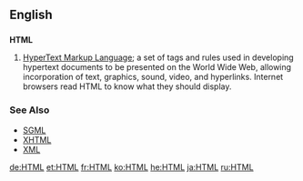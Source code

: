==English==

==={{Initialism}}===
'''HTML'''
# [[w:HTML|HyperText Markup Language]]; a set of tags and rules used in developing hypertext documents to be presented on the World Wide Web, allowing incorporation of text, graphics, sound, video, and hyperlinks. Internet browsers read HTML to know what they should display.

=== See Also ===
*[[SGML]]
*[[XHTML]]
*[[XML]]

[[de:HTML]]
[[et:HTML]]
[[fr:HTML]]
[[ko:HTML]]
[[he:HTML]]
[[ja:HTML]]
[[ru:HTML]]
